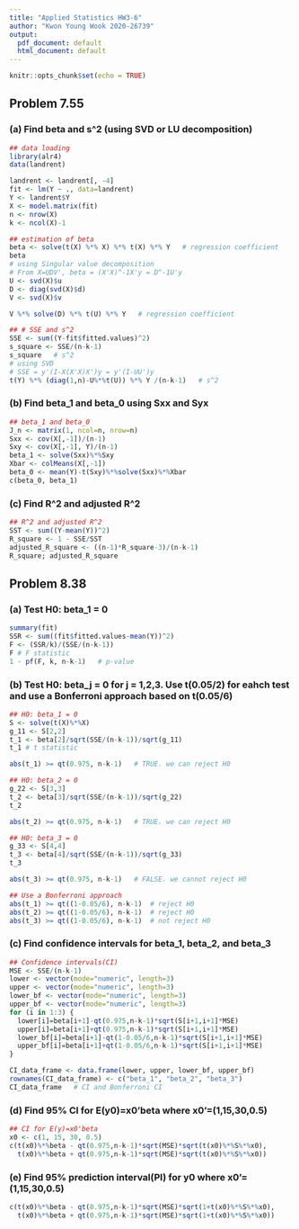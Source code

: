 ```yaml
---
title: "Applied Statistics HW3-6"
author: "Kwon Young Wook 2020-26739"
output:
  pdf_document: default
  html_document: default
---
```


```r
knitr::opts_chunk$set(echo = TRUE)
```

## Problem 7.55
### (a) Find beta and s^2 (using SVD or LU decomposition)
```r
## data loading
library(alr4)
data(landrent)

landrent <- landrent[, -4]
fit <- lm(Y ~ ., data=landrent)
Y <- landrent$Y
X <- model.matrix(fit)
n <- nrow(X)
k <- ncol(X)-1

## estimation of beta
beta <- solve(t(X) %*% X) %*% t(X) %*% Y   # regression coefficient
beta 
# using Singular value decomposition
# From X=UDV', beta = (X'X)^-1X'y = D^-1U'y
U <- svd(X)$u
D <- diag(svd(X)$d)
V <- svd(X)$v

V %*% solve(D) %*% t(U) %*% Y   # regression coefficient

## # SSE and s^2
SSE <- sum((Y-fit$fitted.values)^2)
s_square <- SSE/(n-k-1)
s_square   # s^2
# using SVD
# SSE = y'(I-X(X'X)X')y = y'(I-UU')y 
t(Y) %*% (diag(1,n)-U%*%t(U)) %*% Y /(n-k-1)   # s^2
```

### (b) Find beta_1 and beta_0 using Sxx and Syx 
```r
## beta_1 and beta_0
J_n <- matrix(1, ncol=n, nrow=n)
Sxx <- cov(X[,-1])/(n-1)
Sxy <- cov(X[,-1], Y)/(n-1)
beta_1 <- solve(Sxx)%*%Sxy
Xbar <- colMeans(X[,-1])
beta_0 <- mean(Y)-t(Sxy)%*%solve(Sxx)%*%Xbar
c(beta_0, beta_1)   
```

### (c) Find R^2 and adjusted R^2
```r
## R^2 and adjusted R^2
SST <- sum((Y-mean(Y))^2)
R_square <- 1 - SSE/SST
adjusted_R_square <- ((n-1)*R_square-3)/(n-k-1)
R_square; adjusted_R_square   
```


## Problem 8.38
### (a) Test H0: beta_1 = 0
```r
summary(fit)
SSR <- sum((fit$fitted.values-mean(Y))^2)
F <- (SSR/k)/(SSE/(n-k-1))
F # F statistic
1 - pf(F, k, n-k-1)   # p-value
```

### (b) Test H0: beta_j = 0 for j = 1,2,3. Use t(0.05/2) for eahch test and use a Bonferroni approach based on t(0.05/6)
```r
## H0: beta_1 = 0
S <- solve(t(X)%*%X)
g_11 <- S[2,2]
t_1 <- beta[2]/sqrt(SSE/(n-k-1))/sqrt(g_11)
t_1 # t statistic

abs(t_1) >= qt(0.975, n-k-1)   # TRUE. we can reject H0

## H0: beta_2 = 0
g_22 <- S[3,3]
t_2 <- beta[3]/sqrt(SSE/(n-k-1))/sqrt(g_22)
t_2  

abs(t_2) >= qt(0.975, n-k-1)   # TRUE. we can reject H0

## H0: beta_3 = 0
g_33 <- S[4,4]
t_3 <- beta[4]/sqrt(SSE/(n-k-1))/sqrt(g_33)
t_3

abs(t_3) >= qt(0.975, n-k-1)   # FALSE. we cannot reject H0

## Use a Bonferroni approach
abs(t_1) >= qt((1-0.05/6), n-k-1)  # reject H0
abs(t_2) >= qt((1-0.05/6), n-k-1)  # reject H0
abs(t_3) >= qt((1-0.05/6), n-k-1)  # not reject H0

```

### (c) Find confidence intervals for beta_1, beta_2, and beta_3
```r
## Confidence intervals(CI) 
MSE <- SSE/(n-k-1)
lower <- vector(mode="numeric", length=3)
upper <- vector(mode="numeric", length=3)
lower_bf <- vector(mode="numeric", length=3)
upper_bf <- vector(mode="numeric", length=3)
for (i in 1:3) {
  lower[i]=beta[i+1]-qt(0.975,n-k-1)*sqrt(S[i+1,i+1]*MSE)
  upper[i]=beta[i+1]+qt(0.975,n-k-1)*sqrt(S[i+1,i+1]*MSE)
  lower_bf[i]=beta[i+1]-qt(1-0.05/6,n-k-1)*sqrt(S[i+1,i+1]*MSE)
  upper_bf[i]=beta[i+1]+qt(1-0.05/6,n-k-1)*sqrt(S[i+1,i+1]*MSE)
}

CI_data_frame <- data.frame(lower, upper, lower_bf, upper_bf)
rownames(CI_data_frame) <- c("beta_1", "beta_2", "beta_3")
CI_data_frame   # CI and Bonferroni CI
```

### (d) Find 95% CI for E(y0)=x0'beta where x0'=(1,15,30,0.5)
```r
## CI for E(y)=x0'beta
x0 <- c(1, 15, 30, 0.5)
c(t(x0)%*%beta - qt(0.975,n-k-1)*sqrt(MSE)*sqrt(t(x0)%*%S%*%x0),
  t(x0)%*%beta + qt(0.975,n-k-1)*sqrt(MSE)*sqrt(t(x0)%*%S%*%x0))

```

### (e) Find 95% prediction interval(PI) for y0 where x0'=(1,15,30,0.5)
```r
c(t(x0)%*%beta - qt(0.975,n-k-1)*sqrt(MSE)*sqrt(1+t(x0)%*%S%*%x0),
  t(x0)%*%beta + qt(0.975,n-k-1)*sqrt(MSE)*sqrt(1+t(x0)%*%S%*%x0))

```
